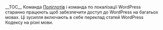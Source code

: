{{Languages|
{{en|Multilingual Codex}}
{{bn|বহুভাষিক কোডেক্স}}
{{fi|Monikielinen Codex}}
{{fr|Effort de Traduction}}
{{hu|Multilingual Codex}}
{{ja|Help:Wiki マークアップ早見表#英語版から他言語版への言語間リンク}}
{{ko|Multilingual Codex}}
{{nl|Meertalige Codex}}
{{pt-br|Codex_Multilingua}}
{{ru|Многоязычный кодекс}}
{{tr|Çoklu dil kodeksi}}
{{zh-hans|多国语言手册}}
{{zh-tw|多國語言手冊}}
{{ko|한국어 Codex}}
{{uk|Багатомовний кодекс}} 
}}

{{uk:Stub}}

__TOC__
Команда [[Translating_WordPress|Поліглотів]] і команда по локалізації WordPress старанно працюють щоб забезпечити доступ до WordPress на багатьох мовах. Ці зусилля включають в себе переклад статей WordPress Кодексу на різні мови.